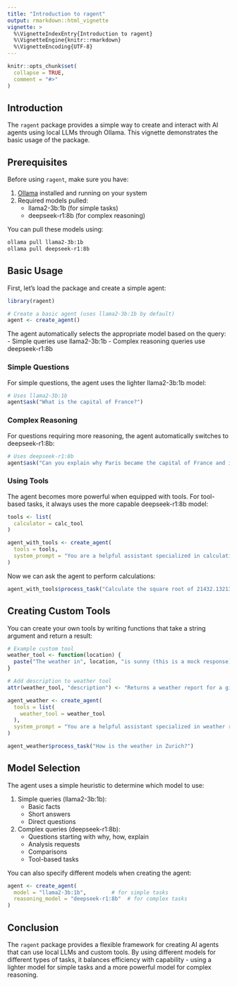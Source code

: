```yaml
---
title: "Introduction to ragent"
output: rmarkdown::html_vignette
vignette: >
  %\VignetteIndexEntry{Introduction to ragent}
  %\VignetteEngine{knitr::rmarkdown}
  %\VignetteEncoding{UTF-8}
---
```


```r
knitr::opts_chunk$set(
  collapse = TRUE,
  comment = "#>"
)
```

## Introduction

The `ragent` package provides a simple way to create and interact with AI agents using local LLMs through Ollama. This vignette demonstrates the basic usage of the package.

## Prerequisites

Before using `ragent`, make sure you have:

1. [Ollama](https://ollama.ai/) installed and running on your system
2. Required models pulled:
   - llama2-3b:1b (for simple tasks)
   - deepseek-r1:8b (for complex reasoning)

You can pull these models using:
```bash
ollama pull llama2-3b:1b
ollama pull deepseek-r1:8b
```

## Basic Usage

First, let's load the package and create a simple agent:

```r
library(ragent)

# Create a basic agent (uses llama2-3b:1b by default)
agent <- create_agent()
```

The agent automatically selects the appropriate model based on the query:
- Simple queries use llama2-3b:1b
- Complex reasoning queries use deepseek-r1:8b

### Simple Questions

For simple questions, the agent uses the lighter llama2-3b:1b model:

```r
# Uses llama2-3b:1b
agent$ask("What is the capital of France?")
```

### Complex Reasoning

For questions requiring more reasoning, the agent automatically switches to deepseek-r1:8b:

```r
# Uses deepseek-r1:8b
agent$ask("Can you explain why Paris became the capital of France and its historical significance?")
```

### Using Tools

The agent becomes more powerful when equipped with tools. For tool-based tasks, it always uses the more capable deepseek-r1:8b model:

```r
tools <- list(
  calculator = calc_tool
)

agent_with_tools <- create_agent(
  tools = tools,
  system_prompt = "You are a helpful assistant specialized in calculations."
)
```

Now we can ask the agent to perform calculations:

```r
agent_with_tools$process_task("Calculate the square root of 21432.13213")
```

## Creating Custom Tools

You can create your own tools by writing functions that take a string argument and return a result:

```r
# Example custom tool
weather_tool <- function(location) {
  paste("The weather in", location, "is sunny (this is a mock response)")
}

# Add description to weather tool
attr(weather_tool, "description") <- "Returns a weather report for a given location."

agent_weather <- create_agent(
  tools = list(
    weather_tool = weather_tool
  ),
  system_prompt = "You are a helpful assistant specialized in weather reports."
)

agent_weather$process_task("How is the weather in Zurich?")

```

## Model Selection

The agent uses a simple heuristic to determine which model to use:

1. Simple queries (llama2-3b:1b):
   - Basic facts
   - Short answers
   - Direct questions

2. Complex queries (deepseek-r1:8b):
   - Questions starting with why, how, explain
   - Analysis requests
   - Comparisons
   - Tool-based tasks

You can also specify different models when creating the agent:

```r
agent <- create_agent(
  model = "llama2-3b:1b",        # for simple tasks
  reasoning_model = "deepseek-r1:8b"  # for complex tasks
)
```

## Conclusion

The `ragent` package provides a flexible framework for creating AI agents that can use local LLMs and custom tools. By using different models for different types of tasks, it balances efficiency with capability - using a lighter model for simple tasks and a more powerful model for complex reasoning.